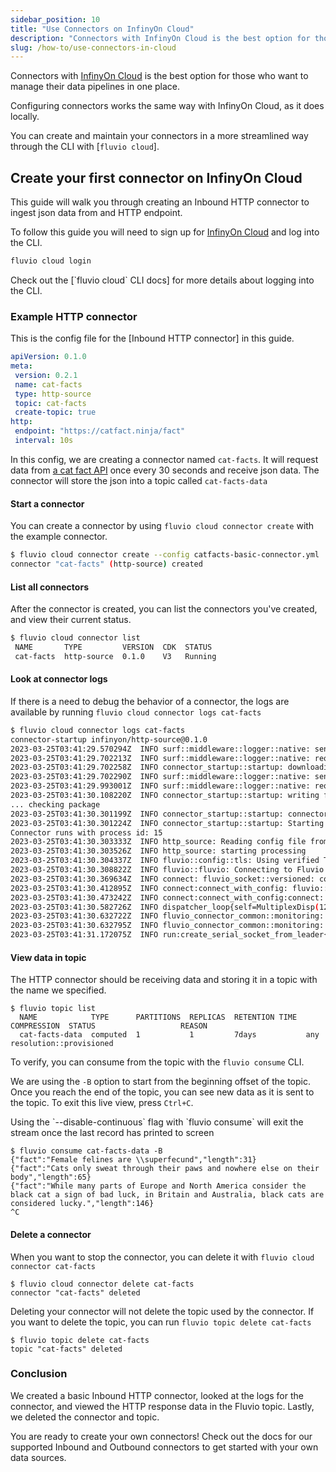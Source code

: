 ```yaml
---
sidebar_position: 10
title: "Use Connectors on InfinyOn Cloud"
description: "Connectors with InfinyOn Cloud is the best option for those who want to manage their data pipelines in one place."
slug: /how-to/use-connectors-in-cloud
---
```


Connectors with [InfinyOn Cloud] is the best option for those who want to manage their data pipelines in one place.

Configuring connectors works the same way with InfinyOn Cloud, as it does locally.

You can create and maintain your connectors in a more streamlined way through the CLI with [`fluvio cloud`].

## Create your first connector on InfinyOn Cloud

This guide will walk you through creating an Inbound HTTP connector to ingest json data from and HTTP endpoint.

To follow this guide you will need to sign up for [InfinyOn Cloud] and log into the CLI.


```bash
fluvio cloud login
```

<Idea>
  Check out the [`fluvio cloud` CLI docs] for more details about logging into the CLI.
</Idea>

### Example HTTP connector

This is the config file for the [Inbound HTTP connector] in this guide.

```yaml
apiVersion: 0.1.0
meta:
 version: 0.2.1
 name: cat-facts
 type: http-source
 topic: cat-facts
 create-topic: true
http:
 endpoint: "https://catfact.ninja/fact"
 interval: 10s
```

In this config, we are creating a connector named `cat-facts`. It will request data from <a href="https://catfact.ninja" target="_blank">a cat fact API</a> once every 30 seconds and receive json data. The connector will store the json into a topic called `cat-facts-data`


#### Start a connector

You can create a connector by using `fluvio cloud connector create` with the example connector.

```bash copy="fl"
$ fluvio cloud connector create --config catfacts-basic-connector.yml
connector "cat-facts" (http-source) created
```
#### List all connectors

After the connector is created, you can list the connectors you've created, and view their current status.

```bash copy="fl"
$ fluvio cloud connector list
 NAME       TYPE         VERSION  CDK  STATUS
 cat-facts  http-source  0.1.0    V3   Running
```

#### Look at connector logs

If there is a need to debug the behavior of a connector, the logs are available by running `fluvio cloud connector logs cat-facts`

```bash copy="fl"
$ fluvio cloud connector logs cat-facts
connector-startup infinyon/http-source@0.1.0
2023-03-25T03:41:29.570294Z  INFO surf::middleware::logger::native: sending request
2023-03-25T03:41:29.702213Z  INFO surf::middleware::logger::native: request completed
2023-03-25T03:41:29.702258Z  INFO connector_startup::startup: downloading package url="https://hub.infinyon.cloud/hub/v0/connector/pkg/infinyon/http-source/0.1.0"
2023-03-25T03:41:29.702290Z  INFO surf::middleware::logger::native: sending request
2023-03-25T03:41:29.993001Z  INFO surf::middleware::logger::native: request completed
2023-03-25T03:41:30.108220Z  INFO connector_startup::startup: writing file file="connector.ipkg"
... checking package
2023-03-25T03:41:30.301199Z  INFO connector_startup::startup: connector binary from package path="./http-source"
2023-03-25T03:41:30.301224Z  INFO connector_startup::startup: Starting deployment
Connector runs with process id: 15
2023-03-25T03:41:30.303333Z  INFO http_source: Reading config file from: /home/fluvio/config.yaml
2023-03-25T03:41:30.303526Z  INFO http_source: starting processing
2023-03-25T03:41:30.304337Z  INFO fluvio::config::tls: Using verified TLS with certificates from paths domain="odd-butterfly-0dea7a035980a4679d0704f654e1a14e.c.cloud-dev.fluvio.io"
2023-03-25T03:41:30.308822Z  INFO fluvio::fluvio: Connecting to Fluvio cluster fluvio_crate_version="0.16.0" fluvio_git_hash="8d4023ee0dc7735aaa0c823dd2b235662112f090"
2023-03-25T03:41:30.369634Z  INFO connect: fluvio_socket::versioned: connect to socket add=fluvio-sc-public:9003
2023-03-25T03:41:30.412895Z  INFO connect:connect_with_config: fluvio::config::tls: Using verified TLS with certificates from paths domain="odd-butterfly-0dea7a035980a4679d0704f654e1a14e.c.cloud-dev.fluvio.io"
2023-03-25T03:41:30.473242Z  INFO connect:connect_with_config:connect: fluvio_socket::versioned: connect to socket add=fluvio-sc-public:9003
2023-03-25T03:41:30.582726Z  INFO dispatcher_loop{self=MultiplexDisp(12)}: fluvio_socket::multiplexing: multiplexer terminated
2023-03-25T03:41:30.632722Z  INFO fluvio_connector_common::monitoring: using metric path: /fluvio_metrics/connector.sock
2023-03-25T03:41:30.632795Z  INFO fluvio_connector_common::monitoring: monitoring started
2023-03-25T03:41:31.172075Z  INFO run:create_serial_socket_from_leader{leader_id=0}:connect_to_leader{leader=0}:connect: fluvio_socket::versioned: connect to socket add=fluvio-spu-main-0.acct-ce0c1782-ca61-4c54-a08c-3ba985524553.svc.cluster.local:9005
```

#### View data in topic

The HTTP connector should be receiving data and storing it in a topic with the name we specified.

```shell copy="fl"
$ fluvio topic list
  NAME            TYPE      PARTITIONS  REPLICAS  RETENTION TIME  COMPRESSION  STATUS                   REASON
  cat-facts-data  computed  1           1         7days           any          resolution::provisioned
```

To verify, you can consume from the topic with the `fluvio consume` CLI.

We are using the `-B` option to start from the beginning offset of the topic. Once you reach the end of the topic, you can see new data as it is sent to the topic. To exit this live view, press `Ctrl+C`.

<Idea>
  Using the `--disable-continuous` flag with `fluvio consume` will exit the stream once the last record has printed to screen
</Idea>

```shell
$ fluvio consume cat-facts-data -B
{"fact":"Female felines are \\superfecund","length":31}
{"fact":"Cats only sweat through their paws and nowhere else on their body","length":65}
{"fact":"While many parts of Europe and North America consider the black cat a sign of bad luck, in Britain and Australia, black cats are considered lucky.","length":146}
^C
```

#### Delete a connector

When you want to stop the connector, you can delete it with `fluvio cloud connector cat-facts`

```shell copy="fl"
$ fluvio cloud connector delete cat-facts
connector "cat-facts" deleted
```

Deleting your connector will not delete the topic used by the connector. If you want to delete the topic, you can run `fluvio topic delete cat-facts`

```shell copy="fl"
$ fluvio topic delete cat-facts
topic "cat-facts" deleted
```

### Conclusion

We created a basic Inbound HTTP connector, looked at the logs for the connector, and viewed the HTTP response data in the Fluvio topic. Lastly, we deleted the connector and topic.

You are ready to create your own connectors! Check out the docs for our supported Inbound and Outbound connectors to get started with your own data sources.


[InfinyOn Cloud]: https://infinyon.cloud
